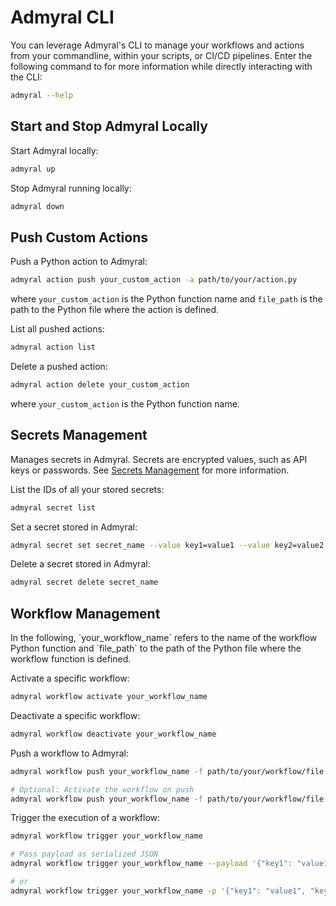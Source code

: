 
# Admyral CLI

You can leverage Admyral's CLI to manage your workflows and actions from your commandline, within your scripts, or CI/CD pipelines.
Enter the following command to for more information while directly interacting with the CLI:

```bash
admyral --help
```

## Start and Stop Admyral Locally

Start Admyral locally:

```bash
admyral up
```

Stop Admyral running locally:

```bash
admyral down
```

## Push Custom Actions

Push a Python action to Admyral:

```bash
admyral action push your_custom_action -a path/to/your/action.py
```

where `your_custom_action` is the Python function name and `file_path` is the path to the Python file where the action is defined.

List all pushed actions:

```bash
admyral action list
```

Delete a pushed action:

```bash
admyral action delete your_custom_action
```

where `your_custom_action` is the Python function name.

## Secrets Management

Manages secrets in Admyral. Secrets are encrypted values, such as API keys or passwords. See [Secrets Management](/secrets) for more information.

List the IDs of all your stored secrets:

```bash
admyral secret list
```

Set a secret stored in Admyral:

```bash
admyral secret set secret_name --value key1=value1 --value key2=value2
```

Delete a secret stored in Admyral:

```bash
admyral secret delete secret_name
```

## Workflow Management

<Callout type="info">
    In the following, `your_workflow_name` refers to the name of the workflow Python function and `file_path` to the path of the Python file where the workflow function is defined.
</Callout>

Activate a specific workflow:

```bash
admyral workflow activate your_workflow_name
```

Deactivate a specific workflow:

```bash
admyral workflow deactivate your_workflow_name
```

Push a workflow to Admyral:

```bash
admyral workflow push your_workflow_name -f path/to/your/workflow/file.py

# Optional: Activate the workflow on push
admyral workflow push your_workflow_name -f path/to/your/workflow/file.py --activate
```

Trigger the execution of a workflow:

```bash
admyral workflow trigger your_workflow_name

# Pass payload as serialized JSON
admyral workflow trigger your_workflow_name --payload '{"key1": "value1", "key2": "value2"}'

# or
admyral workflow trigger your_workflow_name -p '{"key1": "value1", "key2": "value2"}'
```

